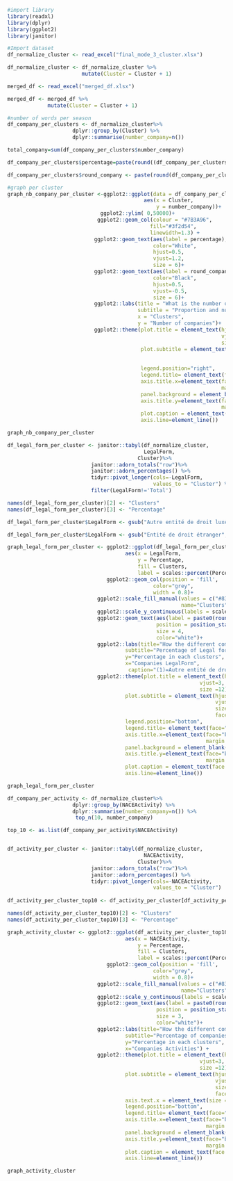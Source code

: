
```{r}
#import library
library(readxl)
library(dplyr)
library(ggplot2)
library(janitor)
```



```{r}
#Import dataset
df_normalize_cluster <- read_excel("final_mode_3_cluster.xlsx")

df_normalize_cluster <- df_normalize_cluster %>%
                        mutate(Cluster = Cluster + 1)

merged_df <- read_excel("merged_df.xlsx")

merged_df <- merged_df %>%
             mutate(Cluster = Cluster + 1)


```

```{r warning=FALSE, include=FALSE}
#number of words per season
df_company_per_clusters <- df_normalize_cluster%>%  
                     dplyr::group_by(Cluster) %>%
                     dplyr::summarise(number_company=n()) 

total_company=sum(df_company_per_clusters$number_company)

df_company_per_clusters$percentage=paste(round((df_company_per_clusters$number_company/total_company)*100,0),"%")

df_company_per_clusters$round_company <- paste(round(df_company_per_clusters$number_company/ 1000, 1), "K")
```


```{r}
#graph per cluster
graph_nb_company_per_cluster <-ggplot2::ggplot(data = df_company_per_clusters,
                                            aes(x = Cluster,
                                                y = number_company))+
                              ggplot2::ylim( 0,50000)+
                             ggplot2::geom_col(colour = "#7B3A96",
                                              fill="#3f2d54",
                                              linewidth=1.3) +
                            ggplot2::geom_text(aes(label = percentage),
                                               color="White",
                                               hjust=0.5,
                                               vjust=1.2,
                                               size = 6)+
                            ggplot2::geom_text(aes(label = round_company),
                                               color="Black",
                                               hjust=0.5,
                                               vjust=-0.5,
                                               size = 6)+
                            ggplot2::labs(title = "What is the number of companies per cluster?", 
                                          subtitle = "Proportion and number of companies per cluster",
                                          x = "Clusters",
                                          y = "Number of companies")+
                            ggplot2::theme(plot.title = element_text(hjust = 0.5,
                                                                     vjust=3,
                                                                     size =12),
                                           plot.subtitle = element_text(hjust = 0.5,
                                                                        vjust=0,size =9,
                                                                        face="italic"),
                                           legend.position="right",
                                           legend.title= element_text(face="bold"), 
                                           axis.title.x=element_text(face="bold",
                                                                     margin = margin(t = 10)),
                                           panel.background = element_blank(),
                                           axis.title.y=element_text(face="bold",
                                                                     margin = margin(r = 10)),
                                           plot.caption = element_text(face = "italic"),
                                           axis.line=element_line())

graph_nb_company_per_cluster
```
```{r warning=FALSE, include=FALSE}
df_legal_form_per_cluster <- janitor::tabyl(df_normalize_cluster,
                                            LegalForm, 
                                          Cluster)%>%
                           janitor::adorn_totals("row")%>%
                           janitor::adorn_percentages() %>% 
                           tidyr::pivot_longer(cols=-LegalForm,
                                               values_to = "Cluster") %>%
                           filter(LegalForm!='Total') 

names(df_legal_form_per_cluster)[2] <- "Clusters"
names(df_legal_form_per_cluster)[3] <- "Percentage"

df_legal_form_per_cluster$LegalForm <- gsub("Autre entité de droit luxembourgeois", "Droit Luxembourgeois(2)", df_legal_form_per_cluster$LegalForm)

df_legal_form_per_cluster$LegalForm <- gsub("Entité de droit étranger", "Droit étranger(2)", df_legal_form_per_cluster$LegalForm)


```


```{r}
graph_legal_form_per_cluster <- ggplot2::ggplot(df_legal_form_per_cluster,
                                      aes(x = LegalForm, 
                                          y = Percentage, 
                                          fill = Clusters,
                                          label = scales::percent(Percentage))) +
                                ggplot2::geom_col(position = 'fill',
                                               color="grey",
                                               width = 0.8)+
                             ggplot2::scale_fill_manual(values = c("#837fb9", "#63459a", "#3f2d54"),
                                                        name="Clusters")+
                             ggplot2::scale_y_continuous(labels = scales::percent)+
                             ggplot2::geom_text(aes(label = paste0(round(Percentage,2)*100,"%")),
                                                position = position_stack(vjust = 0.5), 
                                                size = 4,
                                                color="white")+
                             ggplot2::labs(title="How the different companies legal form are distributed per clusters?",
                                      subtitle="Percentage of Legal form companies per cluster ",
                                      y="Percentage in each clusters", 
                                      x="Companies LegalForm",
                                       caption="(1)=Autre entité de droit luxembourgeois \n (2)=Entité de droit étranger") + 
                             ggplot2::theme(plot.title = element_text(hjust = 0.5,
                                                              vjust=3,
                                                              size =12),
                                      plot.subtitle = element_text(hjust = 0.5,
                                                                   vjust=0,
                                                                   size =9,
                                                                   face="italic"),
                                      legend.position="bottom",
                                      legend.title= element_text(face="bold"), 
                                      axis.title.x=element_text(face="bold",
                                                                margin = margin(t = 10)),
                                      panel.background = element_blank(),
                                      axis.title.y=element_text(face="bold",
                                                                margin = margin(r = 10)),
                                      plot.caption = element_text(face = "italic"),
                                      axis.line=element_line())

graph_legal_form_per_cluster
```





```{r}

df_company_per_activity <- df_normalize_cluster%>%  
                     dplyr::group_by(NACEActivity) %>%
                     dplyr::summarise(number_company=n()) %>% 
                      top_n(10, number_company)

top_10 <- as.list(df_company_per_activity$NACEActivity)


df_activity_per_cluster <- janitor::tabyl(df_normalize_cluster,
                                            NACEActivity, 
                                          Cluster)%>%
                           janitor::adorn_totals("row")%>%
                           janitor::adorn_percentages() %>% 
                           tidyr::pivot_longer(cols=-NACEActivity,
                                               values_to = "Cluster")  
                           
df_activity_per_cluster_top10 <- df_activity_per_cluster[df_activity_per_cluster$NACEActivity %in%top_10, ]

names(df_activity_per_cluster_top10)[2] <- "Clusters"
names(df_activity_per_cluster_top10)[3] <- "Percentage"

```


```{r}
graph_activity_cluster <- ggplot2::ggplot(df_activity_per_cluster_top10,
                                      aes(x = NACEActivity, 
                                          y = Percentage, 
                                          fill = Clusters,
                                          label = scales::percent(Percentage))) +
                                ggplot2::geom_col(position = 'fill',
                                               color="grey",
                                               width = 0.8)+
                             ggplot2::scale_fill_manual(values = c("#837fb9", "#63459a", "#3f2d54"),
                                                        name="Clusters")+
                             ggplot2::scale_y_continuous(labels = scales::percent)+
                             ggplot2::geom_text(aes(label = paste0(round(Percentage,2)*100,"%")),
                                                position = position_stack(vjust = 0.5), 
                                                size = 3,
                                                color="white")+
                             ggplot2::labs(title="How the different companies activities are distributed per clusters?",
                                      subtitle="Percentage of companies activities per cluster (top 10)",
                                      y="Percentage in each clusters", 
                                      x="Companies Activities") + 
                             ggplot2::theme(plot.title = element_text(hjust = 0.5,
                                                              vjust=3,
                                                              size =12),
                                      plot.subtitle = element_text(hjust = 0.5,
                                                                   vjust=0,
                                                                   size =9,
                                                                   face="italic"),
                                      axis.text.x = element_text(size = 7,angle = 45, hjust = 1),
                                      legend.position="bottom",
                                      legend.title= element_text(face="bold"), 
                                      axis.title.x=element_text(face="bold",
                                                                margin = margin(t = 10)),
                                      panel.background = element_blank(),
                                      axis.title.y=element_text(face="bold",
                                                                margin = margin(r = 10)),
                                      plot.caption = element_text(face = "italic"),
                                      axis.line=element_line())

graph_activity_cluster
```

